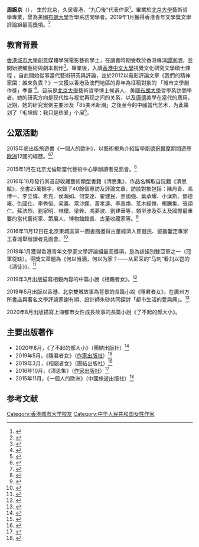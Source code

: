 {{自传|time=2020-04-04}}
{{Infobox writer <!-- see Template:Infobox writer -->
|image=周婉京於2016年1月北京讀者見面會.jpg
| name         = 周婉京
| birthdate    = {{Birth date and age|1990|12|16}}
| birthplace   = {{PRC}}[[北京市|北京市]][[海淀區|海淀區]]
| occupation   = [[作家|作家]]
| nationality  = {{CNHK}}
| period       = 2009年-
| notableworks = 《隱君者女》<br />《相親者女》<br />《清思集》<br />《一個人的歐洲》
| awards       = <small>2019年，第45屆香港青年文學獎文學評論組最高獎項<br />2013年，香港特別行政區才藝發展獎<br />2012年，香港城市文學獎季軍<br /></small>
|original=|pseudonym=周刺|birthname=Stefanie Yuen King Chow|deathdate=|deathplace=|movement=女性主义|genre=小说，文学艺术评论|subject=小说，评论}}

'''周婉京'''（{{bd|1990年|12月||}}）， 生於北京，久居香港，“九〇後”代表作家<ref>{{cite web |url=http://bjrb.bjd.com.cn/html/2015-12/31/content_341762.htm |title=“九〇後”代表作家 |author1=路艳霞 |4= |publisher=北京日報 |date=2015年12月31日 |deadurl=yes |archiveurl=https://web.archive.org/web/20160324005511/http://bjrb.bjd.com.cn/html/2015-12/31/content_341762.htm |archivedate=2016年3月24日 |accessdate=2016年6月7日 }}</ref>。畢業於[[北京大學|北京大學]]藝術哲學專業，曾為美國[[Brown_University|布朗大學]]哲學系訪問學者。2019年1月獲得香港青年文學獎文學評論組最高獎項。<ref>{{cite web |url=http://www.chinawriter.com.cn/n1/2019/0812/c405086-31288891.html |title=隐君者女 |author1=中国作家网 |4= |publisher=中国作家网 |date=2019年8月12日 }}</ref>

== 教育背景 ==
[[香港城市大學|香港城市大學]]創意媒體學院電影藝術學士，在讀書時期受教於香港導演[[譚家明|譚家明]]，並開始接觸藝術與劇本創作<ref>{{cite web |url=http://news.xinhuanet.com/book/2015-12/14/c_128529258.htm |title=周婉京個人簡介 |author1=新華悅讀 |4= |accessdate=2016-06-07 |archive-date=2016-08-08 |archive-url=https://web.archive.org/web/20160808221740/http://news.xinhuanet.com/book/2015-12/14/c_128529258.htm |dead-url=no }}</ref>。畢業後，入讀[[香港中文大學|香港中文大學]]視覺文化研究文學碩士課程 ，自此開始從事當代藝術研究與評論，並於2012以電影評論文章《我們的精神家園：誰來負責？》一文獲以香港及澳門地區的青年為征稿對象的 「城市文學創作獎」季軍 <ref>{{cite web |url= http://lbms03.cityu.edu.hk/citylit/citylit-2012/5.3.pdf |title= 我們的精神和家園，誰來負責？──電影評論之於《鋼的琴》鑄造的「不鏽鋼」時代 |author1= 周刺 |work= 第五章 理性與激情：文化及藝術評論組得獎作品 |date= 2012 |publisher= [[香港城市大學|香港城市大學]] |accessdate= 2016-02-18 |archive-date= 2018-04-23 |archive-url= https://web.archive.org/web/20180423104003/http://lbms03.cityu.edu.hk/citylit/citylit-2012/5.3.pdf |dead-url= no }}{{rp|203-211}}</ref>。目前是[[北京大學|北京大學]]藝術哲學博士候選人，美國[[Brown_University|布朗大學]]哲學系訪問學者。她的研究方向是现代性与视觉再现之间的关系，以及[[康德|康德]]美學在當代的應用。近期，她的研究案例主要涉及「85美术新潮」之後至今的中國當代艺术，为此策划了「毛旭辉：我只是热爱」个展<ref>{{cite web |url=http://www.ioam.org.cn/new-blog-5/ellf464gst5t8thkx7nrxfssmp8xlk |title=周婉京 |author1=中間美術館 |4= |accessdate=2019-11-27 |archive-date=2020-06-21 |archive-url=https://web.archive.org/web/20200621153843/https://www.ioam.org.cn/new-blog-5/ellf464gst5t8thkx7nrxfssmp8xlk |dead-url=no }}</ref>。

== 公眾活動 ==
2015年底出版旅遊書《一個人的歐洲》，以藝術視角介紹留學[[斯德哥爾摩|斯德哥爾摩]]期間遊歷[[歐洲|歐洲]]12國的經歷。<ref>{{cite web|url=http://paper.people.com.cn/rmrbhwb/html/2015-12/21/content_1642145.htm|title=《一個人的歐洲》書籍簡介|publisher=人民日報海外版|accessdate=2016-06-07|archive-date=2016-08-03|archive-url=https://web.archive.org/web/20160803075341/http://paper.people.com.cn/rmrbhwb/html/2015-12/21/content_1642145.htm|dead-url=yes}}</ref><ref>{{Cite book | author = 周婉京 | title = 一个人的欧洲 | location = 北京 | publisher = 中国旅游出版社 | date = 2015年11月 | pages = 01 | ISBN = 9787503254185 | accessdate = 2016-07-12 | url = https://book.douban.com/subject/26661406/ | language = 中文 | quote = 艺术是否必须有用？旅行是否必须有意义？从事艺术评论的年轻笔者一个人背上书包，以美学方式游遍欧洲十二国。她以私人化的视角，借助旅行为载体，将生命里的一段真诚与读者分享。她以私人化的视角，借助旅行为载体，将生命里的一段真诚与读者分享...... | archive-date = 2016-08-15 | archive-url = https://web.archive.org/web/20160815072513/https://book.douban.com/subject/26661406/ | dead-url = no }}</ref>

2015年1月在北京尤倫斯當代藝術中心舉辦讀者見面會。<ref>{{cite web|url=http://zgbx.people.com.cn/n1/2016/0118/c347583-28063696.html|title=讀者見面會|publisher=中國報業|date=2016年1月18日|accessdate=2016年2月18日|archive-date=2016年3月4日|archive-url=https://web.archive.org/web/20160304092000/http://zgbx.people.com.cn/n1/2016/0118/c347583-28063696.html|dead-url=no}}</ref>

2016年10月發行其首部收藏藝術類型書籍《清思集》，作品名稱取自阮籍《清思賦》。全書25萬餘字，收錄了40餘個專訪及評論文章，訪談對象包括：陳丹青、馮博一、李立偉、希克、侯瀚如、何安達、翟健民、黑國強、葉承耀、小漢斯、鄧德雍、仇國仕、李秀恒、梁義、常沙娜、黃孝逵、李禹煥、荒木經惟、楊騰集、張頌仁、蘇法烈、劉家明、林瓔、梁銓、馮夢波、劉建華等，類型涉及亞太及國際最重要的當代藝術家、策展人、博物館館長、古董收藏家等。<ref>{{cite web|url=http://news.163.com/16/1104/14/C51LEH6600014AED.html|title=“清思不輕”|publisher=网易新闻|date=2016年11月4日|accessdate=2016年11月13日|archive-date=2016年11月14日|archive-url=https://web.archive.org/web/20161114083607/http://news.163.com/16/1104/14/C51LEH6600014AED.html|dead-url=no}}</ref>

2016年11月12日在北京東城區第一圖書館邀得古董經濟人翟健民、瓷器鑒定專家王春城舉辦讀者見面會。<ref>{{cite web|url=http://www.bjdclib.com/dclib/photoreading/reading1/readingnews/201611/t20161103_158973.html|title=書海聽濤—作家周婉京與讀者見面會|publisher=北京市東城區圖書館讀書頻道|date=2016年11月3日|accessdate=2016年11月13日|archive-date=2016年11月14日|archive-url=https://web.archive.org/web/20161114003230/http://www.bjdclib.com/dclib/photoreading/reading1/readingnews/201611/t20161103_158973.html|dead-url=no}}</ref>

2019年1月獲得香港青年文學家文學評論組最高獎項，是為該組別雙亞軍之一（冠軍從缺）。得獎文章題為《何以当酒，何以为家？——从尼采的“马刺”看刘以鬯的《酒徒》》。<ref>{{cite web|url=http://www.ylaa.org.hk/index.php?action=1#1105|title=第45屆青年文學獎得獎名單|publisher=青年文學獎|date=2019年1月20日|access-date=2019年3月27日|archive-date=2021年5月14日|archive-url=https://web.archive.org/web/20210514081107/http://ylaa.org.hk/index.php?action=1#1105|dead-url=no}}</ref>

2019年3月出版描寫相親內容的中篇小說《相親者女》。<ref>{{cite web|url=http://www.sohu.com/a/299937043_488404|title=北大校花「相親記」|publisher=搜狐|date=2019年3月8日|accessdate=2019年3月27日|archive-date=2019年3月27日|archive-url=https://web.archive.org/web/20190327090439/http://www.sohu.com/a/299937043_488404|dead-url=no}}</ref>

2019年5月出版以香港、北京雙城故事為背景的長篇小說《隱君者女》，在廣州方所書店與著名文學評論家謝有順、設計師朱砂共同探討「都市生活的愛與痛」。<ref>{{cite web|url=http://toutiao.3g.oeeee.com/mp/toutiao/BAAFRD000020190616171431.html|title=周婉京：大都市里的精致女孩，也需要文学作品去记录|publisher=網易|date=2019年6月16日|access-date=2019年11月27日|archive-url=https://web.archive.org/web/20191127215950/http://toutiao.3g.oeeee.com/mp/toutiao/BAAFRD000020190616171431.html|archive-date=2019年11月27日|dead-url=yes}}</ref>

2020年8月出版描寫上海都市女性成長故事的長篇小說《了不起的郝大小》。

== 主要出版著作 ==

* 2020年8月，《了不起的郝大小》（團結出版社）<ref>{{Cite book|edition=|chapter=|url=https://www.worldcat.org/oclc/948194301|location=北京|isbn=978-7-5032-5418-5|oclc=948194301|last=周婉京|last2=周婉京|title=了不起的郝大小|first=了不起的郝大小|publisher=團結出版社|year=2020|pages=}}</ref>
* 2019年5月，《隱君者女》（[[作家出版社|作家出版社]]）<ref>{{Cite book|edition=第一版|chapter=|url=https://www.worldcat.org/oclc/1112068562|location=北京|isbn=978-7-5212-0397-4|oclc=1112068562|last=Stefanie Yuen King Chow|last2=周婉京|title=隐君者女|first=隐君者女|publisher=作家出版社|year=2019|pages=}}</ref>
* 2019年3月，《相親者女》（團結出版社）<ref>{{Cite book|edition=第一版|chapter=|url=https://www.worldcat.org/oclc/1105810206|location=北京|isbn=978-7-5126-6724-2|oclc=1105810206|last=Stefanie Yuen King Chow|last2=周婉京|title=相亲者女|first=相亲者女|publisher=团结出版社|year=2019|pages=}}</ref>
* 2016年10月，《清思集》（[[作家出版社|作家出版社]]）<ref>{{Cite book|edition=|chapter=|url=https://www.worldcat.org/oclc/1051648675|publisher=作家出版社|date=2017|location=北京|isbn=978-7-5063-9108-5|oclc=1051648675|last=周婉京|last2=|title=清思集|first=清思集|year=2017|pages=}}</ref>
* 2015年11月，《一個人的歐洲》（中國旅遊出版社）<ref>{{Cite book|edition=|chapter=|url=https://www.worldcat.org/oclc/948194301|location=北京|isbn=978-7-5032-5418-5|oclc=948194301|last=周婉京|last2=周婉京|title=一个人的欧洲|first=一个人的欧洲|publisher=中国旅游出版社|year=2015|pages=}}</ref>

==参考文献==
{{reflist|2}}

{{DEFAULTSORT:zhou wanjing}}
[[Category:香港城市大学校友|Category:香港城市大学校友]]
[[Category:中华人民共和国女性作家|Category:中华人民共和国女性作家]]